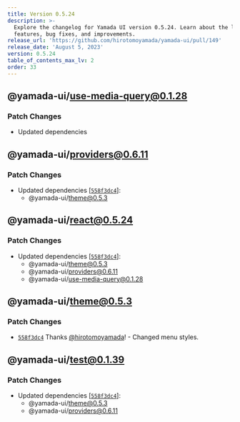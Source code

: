 ```yaml
---
title: Version 0.5.24
description: >-
  Explore the changelog for Yamada UI version 0.5.24. Learn about the latest
  features, bug fixes, and improvements.
release_url: 'https://github.com/hirotomoyamada/yamada-ui/pull/149'
release_date: 'August 5, 2023'
version: 0.5.24
table_of_contents_max_lv: 2
order: 33
---
```


## @yamada-ui/use-media-query@0.1.28

### Patch Changes

- Updated dependencies

## @yamada-ui/providers@0.6.11

### Patch Changes

- Updated dependencies \[[`558f3dc4`](https://github.com/hirotomoyamada/yamada-ui/commit/558f3dc4d793cc47ab931f44a4e2cc88fb99041f)]:
  - @yamada-ui/theme@0.5.3

## @yamada-ui/react@0.5.24

### Patch Changes

- Updated dependencies \[[`558f3dc4`](https://github.com/hirotomoyamada/yamada-ui/commit/558f3dc4d793cc47ab931f44a4e2cc88fb99041f)]:
  - @yamada-ui/theme@0.5.3
  - @yamada-ui/providers@0.6.11
  - @yamada-ui/use-media-query@0.1.28

## @yamada-ui/theme@0.5.3

### Patch Changes

- [`558f3dc4`](https://github.com/hirotomoyamada/yamada-ui/commit/558f3dc4d793cc47ab931f44a4e2cc88fb99041f) Thanks [@hirotomoyamada](https://github.com/hirotomoyamada)! - Changed menu styles.

## @yamada-ui/test@0.1.39

### Patch Changes

- Updated dependencies \[[`558f3dc4`](https://github.com/hirotomoyamada/yamada-ui/commit/558f3dc4d793cc47ab931f44a4e2cc88fb99041f)]:
  - @yamada-ui/theme@0.5.3
  - @yamada-ui/providers@0.6.11
